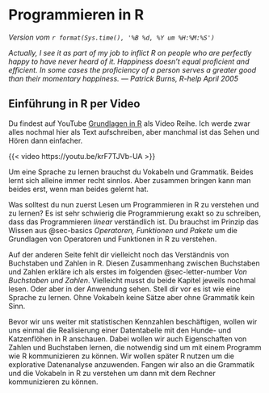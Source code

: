 # Programmieren in R

*Version vom `r format(Sys.time(), '%B %d, %Y um %H:%M:%S')`*

*Actually, I see it as part of my job to inflict R on people who are perfectly happy to have never heard of it. Happiness doesn't equal proficient and efficient. In some cases the proficiency of a person serves a greater good than their momentary happiness. --- Patrick Burns, R-help April 2005*

::: callout-tip
## Einführung in R per Video

Du findest auf YouTube [Grundlagen in R](https://www.youtube.com/playlist?list=PLe51bCp9JvEFUnFqaJG5aRmON9i1ZbOYC) als Video Reihe. Ich werde zwar alles nochmal hier als Text aufschreiben, aber manchmal ist das Sehen und Hören dann einfacher.
:::

{{< video https://youtu.be/krF7TJVb-UA >}}

[Um eine Sprache zu lernen brauchst du Vokabeln und Grammatik. Beides lernt sich alleine immer recht sinnlos. Aber zusammen bringen kann man beides erst, wenn man beides gelernt hat.]{.aside}

Was solltest du nun zuerst Lesen um Programmieren in R zu verstehen und zu lernen? Es ist sehr schwierig die Programmierung exakt so zu schreiben, dass das Programmieren *linear* verständlich ist. Du brauchst im Prinzip das Wissen aus @sec-basics *Operatoren, Funktionen und Pakete* um die Grundlagen von Operatoren und Funktionen in R zu verstehen.

Auf der anderen Seite fehlt dir vielleicht noch das Verständnis von Buchstaben und Zahlen in R. Diesen Zusammenhang zwischen Buchstaben und Zahlen erkläre ich als erstes im folgenden @sec-letter-number *Von Buchstaben und Zahlen*. Vielleicht musst du beide Kapitel jeweils nochmal lesen. Oder aber in der Anwendung sehen. Stell dir vor es ist wie eine Sprache zu lernen. Ohne Vokabeln keine Sätze aber ohne Grammatik kein Sinn.

Bevor wir uns weiter mit statistischen Kennzahlen beschäftigen, wollen wir uns einmal die Realisierung einer Datentabelle mit den Hunde- und Katzenflöhen in R anschauen. Dabei wollen wir auch Eigenschaften von Zahlen und Buchstaben lernen, die notwendig sind um mit einem Programm wie R kommunizieren zu können. Wir wollen später R nutzen um die explorative Datenanalyse anzuwenden. Fangen wir also an die Grammatik und die Vokabeln in R zu verstehen um dann mit dem Rechner kommunizieren zu können.
